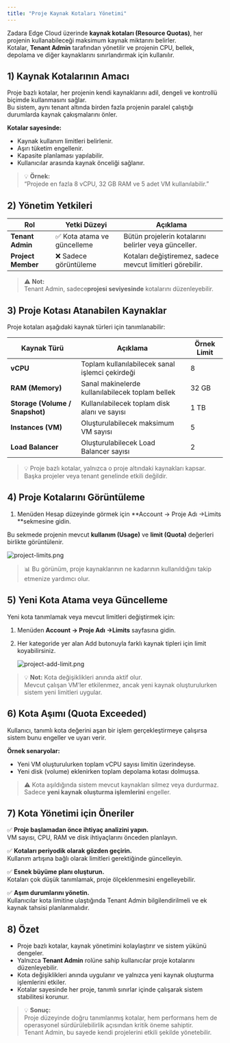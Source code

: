 ```yaml
---
title: "Proje Kaynak Kotaları Yönetimi"
---
```


Zadara Edge Cloud üzerinde **kaynak kotaları (Resource Quotas)**, her projenin kullanabileceği maksimum kaynak miktarını belirler. \
Kotalar, **Tenant Admin** tarafından yönetilir ve projenin CPU, bellek, depolama ve diğer kaynaklarını sınırlandırmak için kullanılır. 

## 1) Kaynak Kotalarının Amacı

Proje bazlı kotalar, her projenin kendi kaynaklarını adil, dengeli ve kontrollü biçimde kullanmasını sağlar.\
Bu sistem, aynı tenant altında birden fazla projenin paralel çalıştığı durumlarda kaynak çakışmalarını önler.

**Kotalar sayesinde:**

- Kaynak kullanım limitleri belirlenir.
- Aşırı tüketim engellenir.
- Kapasite planlaması yapılabilir.
- Kullanıcılar arasında kaynak önceliği sağlanır.

> 💡 **Örnek:**\
> “Projede en fazla 8 vCPU, 32 GB RAM ve 5 adet VM kullanılabilir.”

## 2) Yönetim Yetkileri

| Rol                | Yetki Düzeyi               | Açıklama                                                  |
| ------------------ | -------------------------- | --------------------------------------------------------- |
| **Tenant Admin**   | ✅ Kota atama ve güncelleme | Bütün projelerin kotalarını belirler veya günceller.      |
| **Project Member** | ❌ Sadece görüntüleme       | Kotaları değiştiremez, sadece mevcut limitleri görebilir. |

> ⚠️ **Not:**\
> Tenant Admin, sadece**projesi seviyesinde**  kotalarını düzenleyebilir.

## 3) Proje Kotası Atanabilen Kaynaklar

Proje kotaları aşağıdaki kaynak türleri için tanımlanabilir:

| Kaynak Türü                     | Açıklama                                         | Örnek Limit |
| ------------------------------- | ------------------------------------------------ | ----------- |
| **vCPU**                        | Toplam kullanılabilecek sanal işlemci çekirdeği  | 8           |
| **RAM (Memory)**                | Sanal makinelerde kullanılabilecek toplam bellek | 32 GB       |
| **Storage (Volume / Snapshot)** | Kullanılabilecek toplam disk alanı ve sayısı     | 1 TB        |
| **Instances (VM)**              | Oluşturulabilecek maksimum VM sayısı             | 5           |
| **Load Balancer**               | Oluşturulabilecek Load Balancer sayısı           | 2           |

> 💡 Proje bazlı kotalar, yalnızca o proje altındaki kaynakları kapsar.\
> Başka projeler veya tenant genelinde etkili değildir.

## 4) Proje Kotalarını Görüntüleme

1. Menüden Hesap düzeyinde görmek için **Account → Proje Adı →Limits **sekmesine gidin.

Bu sekmede projenin mevcut **kullanım (Usage)** ve **limit (Quota)** değerleri birlikte görüntülenir.

![project-limits.png](/images/project-limits.png)

> 📊 Bu görünüm, proje kaynaklarının ne kadarının kullanıldığını takip etmenize yardımcı olur.

## 5) Yeni Kota Atama veya Güncelleme

Yeni kota tanımlamak veya mevcut limitleri değiştirmek için:

1. Menüden **Account → Proje Adı →Limits** sayfasına gidin.
2. Her kategoride yer alan Add butonuyla farklı kaynak tipleri için limit koyabilirsiniz.

   ![project-add-limit.png](/images/project-add-limit.png)

> 💡 **Not:** Kota değişiklikleri anında aktif olur.\
> Mevcut çalışan VM’ler etkilenmez, ancak yeni kaynak oluşturulurken sistem yeni limitleri uygular.

## 6) Kota Aşımı (Quota Exceeded)

Kullanıcı, tanımlı kota değerini aşan bir işlem gerçekleştirmeye çalışırsa sistem bunu engeller ve uyarı verir.

**Örnek senaryolar:**

- Yeni VM oluşturulurken toplam vCPU sayısı limitin üzerindeyse.
- Yeni disk (volume) eklenirken toplam depolama kotası dolmuşsa.

> ⚠️ Kota aşıldığında sistem mevcut kaynakları silmez veya durdurmaz.\
> Sadece **yeni kaynak oluşturma işlemlerini** engeller.

## 7) Kota Yönetimi için Öneriler

✅ **Proje başlamadan önce ihtiyaç analizini yapın.**\
VM sayısı, CPU, RAM ve disk ihtiyaçlarını önceden planlayın.

✅ **Kotaları periyodik olarak gözden geçirin.**\
Kullanım artışına bağlı olarak limitleri gerektiğinde güncelleyin.

✅ **Esnek büyüme planı oluşturun.**\
Kotaları çok düşük tanımlamak, proje ölçeklenmesini engelleyebilir.

✅ **Aşım durumlarını yönetin.**\
Kullanıcılar kota limitine ulaştığında Tenant Admin bilgilendirilmeli ve ek kaynak tahsisi planlanmalıdır.

## 8) Özet

- Proje bazlı kotalar, kaynak yönetimini kolaylaştırır ve sistem yükünü dengeler.
- Yalnızca **Tenant Admin** rolüne sahip kullanıcılar proje kotalarını düzenleyebilir.
- Kota değişiklikleri anında uygulanır ve yalnızca yeni kaynak oluşturma işlemlerini etkiler.
- Kotalar sayesinde her proje, tanımlı sınırlar içinde çalışarak sistem stabilitesi korunur.

> 💡 **Sonuç:**\
> Proje düzeyinde doğru tanımlanmış kotalar, hem performans hem de operasyonel sürdürülebilirlik açısından kritik öneme sahiptir.\
> Tenant Admin, bu sayede kendi projelerini etkili şekilde yönetebilir.